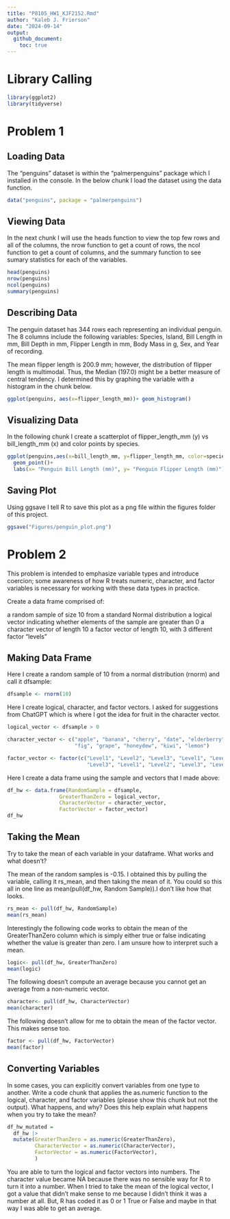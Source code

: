 ```yaml
---
title: "P8105_HW1_KJF2152.Rmd"
author: "Kaleb J. Frierson"
date: "2024-09-14"
output: 
  github_document:
    toc: true
---
```


# Library Calling

```r

library(ggplot2)
library(tidyverse)

```


# Problem 1

## Loading Data

The "penguins" dataset is within the "palmerpenguins" package which I installed in the console. In the below chunk I load the dataset using the data function. 


```r

data("penguins", package = "palmerpenguins")

```

## Viewing Data

In the next chunk I will use the heads function to view the top few rows and all of the columns, the nrow function to get a count of rows, the ncol function to get a count of columns, and the summary function to see sumary statistics for each of the variables. 

```r

head(penguins)
nrow(penguins)
ncol(penguins)
summary(penguins)

```
## Describing Data

The penguin dataset has 344 rows each representing an individual penguin. The 8 columns include the following variables: Species, Island, Bill Length in mm, Bill Depth in mm, Flipper Length in mm, Body Mass in g, Sex, and Year of recording. 

The mean flipper length is 200.9 mm; however, the distribution of flipper length is multimodal. Thus, the Median (197.0) might be a better measure of central tendency. I determined this by graphing the variable with a histogram in the chunk below. 

```r

ggplot(penguins, aes(x=flipper_length_mm))+ geom_histogram()

```

## Visualizing Data

In the following chunk I create a scatterplot of flipper_length_mm (y) vs bill_length_mm (x) and color points by species.

```r

ggplot(penguins,aes(x=bill_length_mm, y=flipper_length_mm, color=species))+
  geom_point()+
  labs(x= "Penguin Bill Length (mm)", y= "Penguin Flipper Length (mm)")

```
## Saving Plot

Using ggsave I tell R to save this plot as a png file within the figures folder of this project. 

```r
ggsave("Figures/penguin_plot.png")

```

# Problem 2

This problem is intended to emphasize variable types and introduce coercion; some awareness of how R treats numeric, character, and factor variables is necessary for working with these data types in practice.

Create a data frame comprised of:

a random sample of size 10 from a standard Normal distribution
a logical vector indicating whether elements of the sample are greater than 0
a character vector of length 10
a factor vector of length 10, with 3 different factor “levels”

## Making Data Frame

Here I create a random sample of 10 from a normal distribution (rnorm) and call it dfsample:

```r
dfsample <- rnorm(10)
```

Here I create logical, character, and factor vectors. I asked for suggestions from ChatGPT which is where I got the idea for fruit in the character vector.

```r
logical_vector <- dfsample > 0

character_vector <- c("apple", "banana", "cherry", "date", "elderberry", 
                      "fig", "grape", "honeydew", "kiwi", "lemon")

factor_vector <- factor(c("Level1", "Level2", "Level3", "Level1", "Level2", 
                          "Level3", "Level1", "Level2", "Level3", "Level1"))
```

Here I create a data frame using the sample and vectors that I made above: 

```r
df_hw <- data.frame(RandomSample = dfsample,
                 GreaterThanZero = logical_vector,
                 CharacterVector = character_vector,
                 FactorVector = factor_vector)
df_hw
```

## Taking the Mean

Try to take the mean of each variable in your dataframe. What works and what doesn’t?

The mean of the random samples is -0.15. I obtained this by pulling the variable, calling it rs_mean, and then taking the mean of it. You could so this all in one line as mean(pull(df_hw, Random Sample)).I don't like how that looks.

```r
rs_mean <- pull(df_hw, RandomSample)
mean(rs_mean)
```

Interestingly the following code works to obtain the mean of the GreaterThanZero column which is simply either true or false indicating whether the value is greater than zero. I am unsure how to interpret such a mean. 

```r
logic<- pull(df_hw, GreaterThanZero)
mean(logic)
```

The following doesn't compute an average because you cannot get an average from a non-numeric vector. 

```r
character<- pull(df_hw, CharacterVector)
mean(character)
```

The following doesn't allow for me to obtain the mean of the factor vector. This makes sense too. 

```r
factor <- pull(df_hw, FactorVector)
mean(factor)
```

## Converting Variables

In some cases, you can explicitly convert variables from one type to another. Write a code chunk that applies the as.numeric function to the logical, character, and factor variables (please show this chunk but not the output). What happens, and why? Does this help explain what happens when you try to take the mean?

```r

df_hw_mutated = 
  df_hw |> 
  mutate(GreaterThanZero = as.numeric(GreaterThanZero), 
         CharacterVector = as.numeric(CharacterVector),
         FactorVector = as.numeric(FactorVector),
         )

```

You are able to turn the logical and factor vectors into numbers. The character value became NA because there was no sensible way for R to turn it into a number. When I tried to take the mean of the logical vector, I got a value that didn't make sense to me because I didn't think it was a number at all. But, R has coded it as 0 or 1 True or False and maybe in that way I was able to get an average. 

















